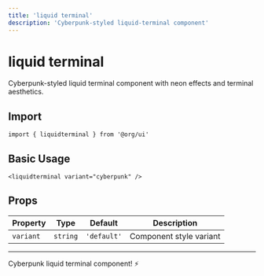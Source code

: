 ```yaml
---
title: 'liquid terminal'
description: 'Cyberpunk-styled liquid-terminal component'
---
```


# liquid terminal

Cyberpunk-styled liquid terminal component with neon effects and terminal aesthetics.

## Import

```svelte
import { liquidterminal } from '@org/ui'
```

## Basic Usage

```svelte
<liquidterminal variant="cyberpunk" />
```

## Props

| Property | Type | Default | Description |
|----------|------|---------|-------------|
| `variant` | `string` | `'default'` | Component style variant |

---

Cyberpunk liquid terminal component! ⚡
